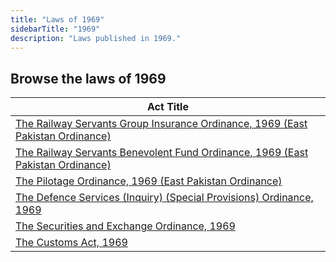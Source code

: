 ```yaml
---
title: "Laws of 1969"
sidebarTitle: "1969"
description: "Laws published in 1969."
---
```


## Browse the laws of 1969

| Act Title |
|-----------|
| [The Railway Servants Group Insurance Ordinance, 1969 (East Pakistan Ordinance)](/laws/act-359) |
| [The Railway Servants Benevolent Fund Ordinance, 1969 (East Pakistan Ordinance)](/laws/act-358) |
| [The Pilotage Ordinance, 1969 (East Pakistan Ordinance)](/laws/act-357) |
| [The Defence Services (Inquiry) (Special Provisions) Ordinance, 1969](/laws/act-356) |
| [The Securities and Exchange Ordinance, 1969](/laws/act-355) |
| [The Customs Act, 1969](/laws/act-354) |
